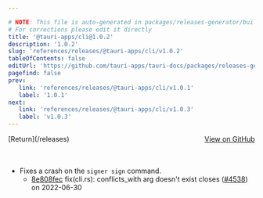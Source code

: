 ```yaml
---

# NOTE: This file is auto-generated in packages/releases-generator/build.ts
# For corrections please edit it directly
title: '@tauri-apps/cli@1.0.2'
description: '1.0.2'
slug: 'references/releases/@tauri-apps/cli/v1.0.2'
tableOfContents: false
editUrl: 'https://github.com/tauri-apps/tauri-docs/packages/releases-generator/build.ts'
pagefind: false
prev:
   link: 'references/releases/@tauri-apps/cli/v1.0.1'
   label: '1.0.1'
next:
   link: 'references/releases/@tauri-apps/cli/v1.0.3'
   label: 'v1.0.3'
---
```


			

<ReleaseSidebar slug="references/releases/@tauri-apps/cli"  packageName="@tauri-apps/cli" />

<div style="margin-bottom:3rem; display: flex; justify-content: space-between; align-items: center"><span>[Return](/releases)</span><span><a href="https://github.com/tauri-apps/tauri/releases/tag/@tauri-apps/cli-v1.0.2">View on GitHub</a></span></div>

- Fixes a crash on the `signer sign` command.
  - [8e808fec](https://www.github.com/tauri-apps/tauri/commit/8e808fece95f2e506acf2c446d37b9913fd67d50) fix(cli.rs): conflicts_with arg doesn&#39;t exist closes  ([#4538](https://www.github.com/tauri-apps/tauri/pull/4538)) on 2022-06-30

